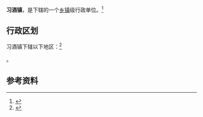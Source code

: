 {{中国乡级行政区|52/03/30/105/000}}

'''习酒镇'''，是{{PRC admin/fullname|52/03/30/105/000|3}}下辖的一个[[乡镇|乡镇]]级行政单位。<ref>{{PRC admin/ref sgc|{{PRC admin/parent|52/03/30/105/000}}}}</ref>

== 行政区划 ==

习酒镇下辖以下地区：<ref>{{PRC admin/ref sgc|52/03/30/105/000}}</ref>

{{PRC admin/children|52/03/30/105/000}}。

== 参考资料 ==

{{reflist}}

{{行政区划小作品}}
{{PRC admin/navcat|52/03/30/105/000}}